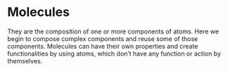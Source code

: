 
<Meta title="Molecules/Introduction" />

# Molecules

They are the composition of one or more components of atoms. Here we begin to compose complex components and reuse some of those components. Molecules can have their own properties and create functionalities by using atoms, which don’t have any function or action by themselves.
